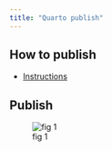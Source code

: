```yaml
---
title: "Quarto publish"
---
```


## How to publish

- [Instructions](https://quarto.org/docs/publishing/github-pages.html){.external} 

:::{.callout-note  collapse="false" }

## Publish

![fig 1](images/quartopublish1.png)
:::
